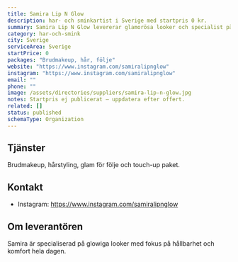 ```yaml
---
title: Samira Lip N Glow
description: har- och sminkartist i Sverige med startpris 0 kr.
summary: Samira Lip N Glow levererar glamorösa looker och specialist på hud med glow.
category: har-och-smink
city: Sverige
serviceArea: Sverige
startPrice: 0
packages: "Brudmakeup, hår, följe"
website: "https://www.instagram.com/samiralipnglow"
instagram: "https://www.instagram.com/samiralipnglow"
email: ""
phone: ""
image: /assets/directories/suppliers/samira-lip-n-glow.jpg
notes: Startpris ej publicerat – uppdatera efter offert.
related: []
status: published
schemaType: Organization
---
```


## Tjänster

Brudmakeup, hårstyling, glam för följe och touch-up paket.

## Kontakt

- Instagram: https://www.instagram.com/samiralipnglow

## Om leverantören

Samira är specialiserad på glowiga looker med fokus på hållbarhet och komfort hela dagen.
